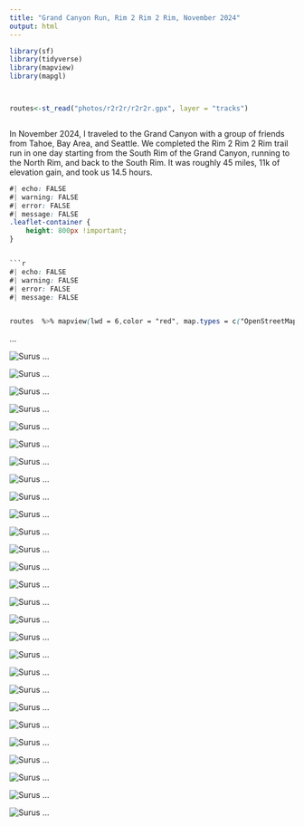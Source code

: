 ```yaml
---
title: "Grand Canyon Run, Rim 2 Rim 2 Rim, November 2024"
output: html
---
```


```r

library(sf)
library(tidyverse)
library(mapview)
library(mapgl)



routes<-st_read("photos/r2r2r/r2r2r.gpx", layer = "tracks")

```

```         
```

In November 2024, I traveled to the Grand Canyon with a group of friends from Tahoe, Bay Area, and Seattle. We completed the Rim 2 Rim 2 Rim trail run in one day starting from the South Rim of the Grand Canyon, running to the North Rim, and back to the South Rim. It was roughly 45 miles, 11k of elevation gain, and took us 14.5 hours.

```css
#| echo: FALSE
#| warning: FALSE
#| error: FALSE
#| message: FALSE
.leaflet-container {
    height: 800px !important;
}


```r
#| echo: FALSE
#| warning: FALSE
#| error: FALSE
#| message: FALSE


routes  %>% mapview(lwd = 6,color = "red", map.types = c("OpenStreetMap","Esri.WorldImagery","OpenTopoMap","CartoDB.Positron"), basemaps = "OpenStreetMap")
```
...\

![Surus](photos/r2r2r/20241110_051758.jpg) ...\

![Surus](photos/r2r2r/IMG_3635.jpg) ...\

![Surus](photos/r2r2r/IMG_4393.jpg) ...\

![Surus](photos/r2r2r/IMG_4394.jpg) ...\

![Surus](photos/r2r2r/PXL_20241110_135320956.jpg) ...\

![Surus](photos/r2r2r/PXL_20241110_153547923.jpg) ...\

![Surus](photos/r2r2r/IMG_3639.jpg) ...\

![Surus](photos/r2r2r/IMG_3642.jpg) ...\

![Surus](photos/r2r2r/IMG_4437.jpg) ...\

![Surus](photos/r2r2r/IMG_5444.jpg) ...\

![Surus](photos/r2r2r/IMG_5449.jpg) ...\

![Surus](photos/r2r2r/IMG_4442.jpg) ...\

![Surus](photos/r2r2r/PXL_20241110_162734702.jpg) ...\

![Surus](photos/r2r2r/PXL_20241110_182630517.jpg) ...\

![Surus](photos/r2r2r/PXL_20241110_195132121.jpg) ...\

![Surus](photos/r2r2r/IMG_3656.jpg) ...\

![Surus](photos/r2r2r/IMG_3651.jpg) ...\

![Surus](photos/r2r2r/PXL_20241110_212340820.jpg) ...\

![Surus](photos/r2r2r/20241110_144908.jpg) ...\

![Surus](photos/r2r2r/IMG_3664.jpg) ...\

![Surus](photos/r2r2r/IMG_3667.jpg) ...\

![Surus](photos/r2r2r/IMG_5463.jpg) ...\

![Surus](photos/r2r2r/PXL_20241110_223422315.jpg) ...\

![Surus](photos/r2r2r/PXL_20241111_000849533.jpg) ...\

![Surus](photos/r2r2r/PXL_20241110_235027480.jpg) ...\

![Surus](photos/r2r2r/IMG_3670.jpg) ...\

![Surus](photos/r2r2r/IMG_5474.jpg) ...\


